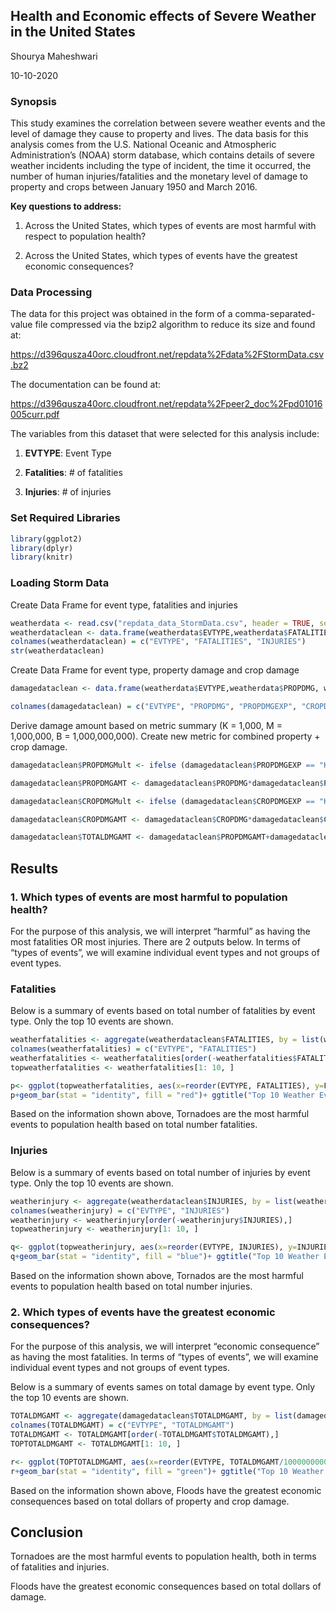 ## Health and Economic effects of Severe Weather in the United States

Shourya Maheshwari

10-10-2020

### Synopsis

This study examines the correlation between severe weather events and the level of damage they cause to property and lives. The data basis for this analysis comes from the U.S. National Oceanic and Atmospheric Administration’s (NOAA) storm database, which contains details of severe weather incidents including the type of incident, the time it occurred, the number of human injuries/fatalities and the monetary level of damage to property and crops between January 1950 and March 2016.

**Key questions to address:**

1. Across the United States, which types of events are most harmful with respect to population health?

2. Across the United States, which types of events have the greatest economic consequences?

### Data Processing

The data for this project was obtained in the form of a comma-separated-value file compressed via the bzip2 algorithm to reduce its size and found at:

<https://d396qusza40orc.cloudfront.net/repdata%2Fdata%2FStormData.csv.bz2>

The documentation can be found at: 

<https://d396qusza40orc.cloudfront.net/repdata%2Fpeer2_doc%2Fpd01016005curr.pdf>

The variables from this dataset that were selected for this analysis include:

1. **EVTYPE**: Event Type

2. **Fatalities**: # of fatalities

3. **Injuries**: # of injuries

### **Set Required Libraries**

```{r libraries}
library(ggplot2)
library(dplyr)
library(knitr)
```

### **Loading Storm Data**

Create Data Frame for event type, fatalities and injuries

```{r creating_dataframe_1, cache = TRUE}
weatherdata <- read.csv("repdata_data_StormData.csv", header = TRUE, sep = ",")
weatherdataclean <- data.frame(weatherdata$EVTYPE,weatherdata$FATALITIES, weatherdata$INJURIES)
colnames(weatherdataclean) = c("EVTYPE", "FATALITIES", "INJURIES")
str(weatherdataclean)
```

Create Data Frame for event type, property damage and crop damage


```{r creating_dataframe_2, cache = TRUE}
damagedataclean <- data.frame(weatherdata$EVTYPE,weatherdata$PROPDMG, weatherdata$PROPDMGEXP, weatherdata$CROPDMG, weatherdata$CROPDMGEXP)

colnames(damagedataclean) = c("EVTYPE", "PROPDMG", "PROPDMGEXP", "CROPDMG", "CROPDMGEXP")
```

Derive damage amount based on metric summary (K = 1,000, M = 1,000,000, B = 1,000,000,000). Create new metric for combined property + crop damage.

```{r new_metric, cache = TRUE}
damagedataclean$PROPDMGMult <- ifelse (damagedataclean$PROPDMGEXP == "K", 1000, ifelse (damagedataclean$PROPDMGEXP == "M", 1000000, ifelse (damagedataclean$PROPDMGEXP == "B", 1000000000, 0)))

damagedataclean$PROPDMGAMT <- damagedataclean$PROPDMG*damagedataclean$PROPDMGMult

damagedataclean$CROPDMGMult <- ifelse (damagedataclean$CROPDMGEXP == "K", 1000, ifelse (damagedataclean$CROPDMGEXP == "M", 1000000, ifelse (damagedataclean$CROPDMGEXP == "B", 1000000000, 0)))

damagedataclean$CROPDMGAMT <- damagedataclean$CROPDMG*damagedataclean$CROPDMGMult

damagedataclean$TOTALDMGAMT <- damagedataclean$PROPDMGAMT+damagedataclean$CROPDMGAMT
```

## Results

### 1. Which types of events are most harmful to population health?

For the purpose of this analysis, we will interpret “harmful” as having the most fatalities OR most injuries. There are 2 outputs below. In terms of “types of events”, we will examine individual event types and not groups of event types.

### **Fatalities**

Below is a summary of events based on total number of fatalities by event type. Only the top 10 events are shown.

```{r plot1, cache = TRUE}
weatherfatalities <- aggregate(weatherdataclean$FATALITIES, by = list(weatherdataclean$EVTYPE), FUN = sum, na.rm = TRUE)
colnames(weatherfatalities) = c("EVTYPE", "FATALITIES")
weatherfatalities <- weatherfatalities[order(-weatherfatalities$FATALITIES),]
topweatherfatalities <- weatherfatalities[1: 10, ]

p<- ggplot(topweatherfatalities, aes(x=reorder(EVTYPE, FATALITIES), y=FATALITIES))
p+geom_bar(stat = "identity", fill = "red")+ ggtitle("Top 10 Weather Events by # Fatalities")+labs(x = "Event Type", y="#Fatalities") +theme(axis.text.x = element_text(angle=45, hjust=1)) 
```

Based on the information shown above, Tornadoes are the most harmful events to population health based on total number fatalities.

### **Injuries**

Below is a summary of events based on total number of injuries by event type. Only the top 10 events are shown.

```{r plot2, cache = TRUE}
weatherinjury <- aggregate(weatherdataclean$INJURIES, by = list(weatherdataclean$EVTYPE), FUN = sum, na.rm = TRUE)
colnames(weatherinjury) = c("EVTYPE", "INJURIES")
weatherinjury <- weatherinjury[order(-weatherinjury$INJURIES),]
topweatherinjury <- weatherinjury[1: 10, ]

q<- ggplot(topweatherinjury, aes(x=reorder(EVTYPE, INJURIES), y=INJURIES))
q+geom_bar(stat = "identity", fill = "blue")+ ggtitle("Top 10 Weather Events by # Injuries")+labs(x = "Event Type", y="#Injuries") +theme(axis.text.x = element_text(angle=45, hjust=1)) 
```

Based on the information shown above, Tornados are the most harmful events to population health based on total number injuries.

### 2. Which types of events have the greatest economic consequences?

For the purpose of this analysis, we will interpret “economic consequence” as having the most fatalities. In terms of “types of events”, we will examine individual event types and not groups of event types.

Below is a summary of events sames on total damage by event type. Only the top 10 events are shown.

```{r plot3, cache = TRUE}
TOTALDMGAMT <- aggregate(damagedataclean$TOTALDMGAMT, by = list(damagedataclean$EVTYPE), FUN = sum, na.rm = TRUE)
colnames(TOTALDMGAMT) = c("EVTYPE", "TOTALDMGAMT")
TOTALDMGAMT <- TOTALDMGAMT[order(-TOTALDMGAMT$TOTALDMGAMT),]
TOPTOTALDMGAMT <- TOTALDMGAMT[1: 10, ]

r<- ggplot(TOPTOTALDMGAMT, aes(x=reorder(EVTYPE, TOTALDMGAMT/1000000000), y=TOTALDMGAMT/1000000000))
r+geom_bar(stat = "identity", fill = "green")+ ggtitle("Top 10 Weather Events by Total Damage (in $ Billions)")+labs(x = "Event Type", y="Total Damage (in $ Billions)") +theme(axis.text.x = element_text(angle=45, hjust=1)) 
```

Based on the information shown above, Floods have the greatest economic consequences based on total dollars of property and crop damage.

## Conclusion

Tornadoes are the most harmful events to population health, both in terms of fatalities and injuries.

Floods have the greatest economic consequences based on total dollars of damage.